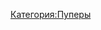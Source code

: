 {{Инфобокс для пуперов
|title2=Yogi The Wise
|другие_ники=
|image3=[[Файл:Yogi_The_Wise.jpg|thumb|left|200px]]
|сферы_творчества=RYTP, Стримы, Летсплеи
|год_начала=2010
|image4=Пример
|имя_фамилия=Егор Мироненко
|дата_рождения=Пример
|место_проживания=Пример
|ссылки=
*[https://www.youtube.com/user/TheRealYogiTheWisest Yogi The Wise]
*[https://www.youtube.com/user/YogiTheWise Заброшенный канал]
}}
[[Категория:Пуперы]]
